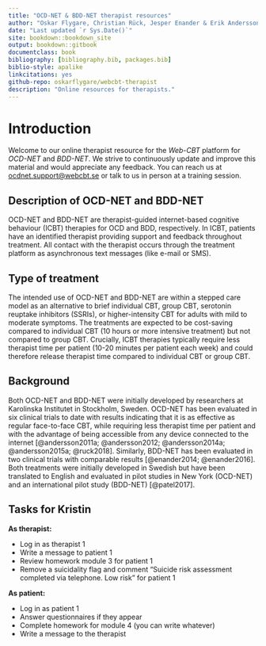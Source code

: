 ```yaml
---
title: "OCD-NET & BDD-NET therapist resources"
author: "Oskar Flygare, Christian Rück, Jesper Enander & Erik Andersson"
date: "Last updated `r Sys.Date()`"
site: bookdown::bookdown_site
output: bookdown::gitbook
documentclass: book
bibliography: [bibliography.bib, packages.bib]
biblio-style: apalike
linkcitations: yes
github-repo: oskarflygare/webcbt-therapist
description: "Online resources for therapists."
---
```


# Introduction

Welcome to our online therapist resource for the *Web-CBT* platform for *OCD-NET* and *BDD-NET*. We strive to continuously update and improve this material and would appreciate any feedback. You can reach us at <ocdnet.support@webcbt.se> or talk to us in person at a training session.

## Description of OCD-NET and BDD-NET

OCD-NET and BDD-NET are therapist-guided internet-based cognitive behaviour (ICBT) therapies for OCD and BDD, respectively. In ICBT, patients have an identified therapist providing support and feedback throughout treatment. All contact with the therapist occurs through the treatment platform as asynchronous text messages (like e-mail or SMS).

## Type of treatment

The intended use of OCD-NET and BDD-NET are within a stepped care model as an alternative to brief individual CBT, group CBT, serotonin reuptake inhibitors (SSRIs), or higher-intensity CBT for adults with mild to moderate symptoms. The treatments are expected to be cost-saving compared to individual CBT (10 hours or more intensive treatment) but not compared to group CBT. Crucially, ICBT therapies typically require less therapist time per patient (10-20 minutes per patient each week) and could therefore release therapist time compared to individual CBT or group CBT.

## Background

Both OCD-NET and BDD-NET were initially developed by researchers at Karolinska Institutet in Stockholm, Sweden. OCD-NET has been evaluated in six clinical trials to date with results indicating that it is as effective as regular face-to-face CBT, while requiring less therapist time per patient and with the advantage of being accessible from any device connected to the internet [@andersson2011a; @andersson2012; @andersson2014a; @andersson2015a; @ruck2018]. Similarly, BDD-NET has been evaluated in two clinical trials with comparable results [@enander2014; @enander2016]. Both treatments were initially developed in Swedish but have been translated to English and evaluated in pilot studies in New York (OCD-NET) and an international pilot study (BDD-NET) [@patel2017].

## Tasks for Kristin

**As therapist:**

* Log in as therapist 1
* Write a message to patient 1
* Review homework module 3 for patient 1
* Remove a suicidality flag and comment "Suicide risk assessment completed via telephone. Low risk" for patient 1

**As patient:**

* Log in as patient 1
* Answer questionnaires if they appear
* Complete homework for module 4 (you can write whatever)
* Write a message to the therapist

